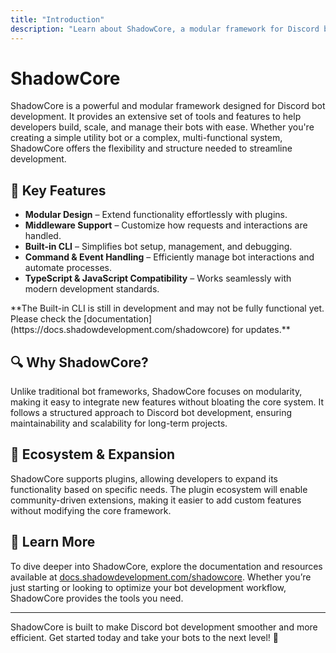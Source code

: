 ```yaml
---
title: "Introduction"
description: "Learn about ShadowCore, a modular framework for Discord bot development."
---
```


# ShadowCore

ShadowCore is a powerful and modular framework designed for Discord bot development. It provides an extensive set of tools and features to help developers build, scale, and manage their bots with ease. Whether you're creating a simple utility bot or a complex, multi-functional system, ShadowCore offers the flexibility and structure needed to streamline development.

## 🌟 Key Features

- **Modular Design** – Extend functionality effortlessly with plugins.
- **Middleware Support** – Customize how requests and interactions are handled.
- **Built-in CLI** – Simplifies bot setup, management, and debugging.
- **Command & Event Handling** – Efficiently manage bot interactions and automate processes.
- **TypeScript & JavaScript Compatibility** – Works seamlessly with modern development standards.
<Info>
    **The Built-in CLI is still in development and may not be fully functional yet. Please check the [documentation](https://docs.shadowdevelopment.com/shadowcore) for updates.**
</Info>

## 🔍 Why ShadowCore?

Unlike traditional bot frameworks, ShadowCore focuses on modularity, making it easy to integrate new features without bloating the core system. It follows a structured approach to Discord bot development, ensuring maintainability and scalability for long-term projects.

## 📌 Ecosystem & Expansion

ShadowCore supports plugins, allowing developers to expand its functionality based on specific needs. The plugin ecosystem will enable community-driven extensions, making it easier to add custom features without modifying the core framework.

## 📖 Learn More

To dive deeper into ShadowCore, explore the documentation and resources available at [docs.shadowdevelopment.com/shadowcore](https://docs.shadowdevelopment.com/shadowcore). Whether you’re just starting or looking to optimize your bot development workflow, ShadowCore provides the tools you need.

---
ShadowCore is built to make Discord bot development smoother and more efficient. Get started today and take your bots to the next level! 🚀
